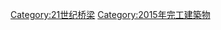 {{Commonscat|Bridges completed in 2015}}
{{Cat nav 10years|21世纪桥梁|2015||年完工橋梁}}

[[Category:21世纪桥梁|Category:21世纪桥梁]]
[[Category:2015年完工建築物|Category:2015年完工建築物]]